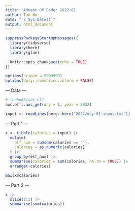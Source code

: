 ```yaml
---
title: 'Advent Of Code: 2022-01'
author: Tan Ho
date: "`r Sys.Date()`"
output: html_document
---
```


```r
suppressPackageStartupMessages({
  library(tidyverse)
  library(here)
  library(glue)
  
  knitr::opts_chunk$set(echo = TRUE)
})

options(scipen = 9999999)
options(dplyr.summarise.inform = FALSE)
```

--- Data ---

```r
# tanho63/aoc.elf
aoc.elf::aoc_get(day = 1, year = 2022)
```

```r
input <- readLines(here::here("2022/day-01-input.txt"))
```

--- Part 1 ---

```r
x <- tibble(calories = input) |> 
  mutate(
    elf_num = cumsum(calories == ""),
    calories = as.numeric(calories)
  ) |> 
  group_by(elf_num) |> 
  summarise(calories = sum(calories, na.rm = TRUE)) |> 
  arrange(-calories)

max(x$calories)
```

--- Part 2 ---

```r
x |> 
  slice(1:3) |> 
  summarise(sum(calories))
```


